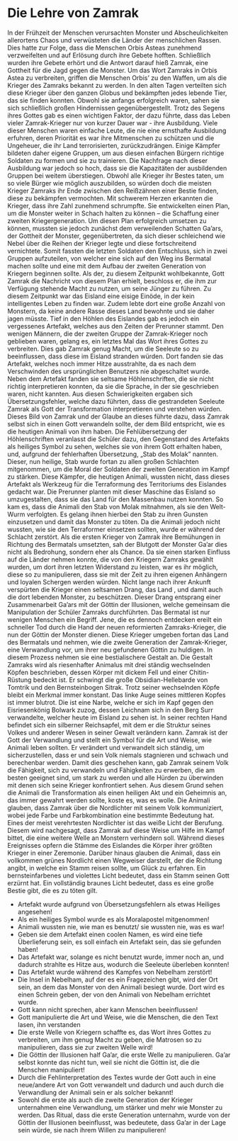# Die Lehre von Zamrak

In der Frühzeit der Menschen verursachten Monster und Abscheulichkeiten allerortens Chaos und verwüsteten die Länder der menschlichen Rassen.
Dies hatte zur Folge, dass die Menschen Orbis Asteas zunehmend verzweifelten und auf Erlösung durch ihre Gebete hofften.
Schließlich wurden ihre Gebete erhört und die Antwort darauf hieß Zamrak, eine Gottheit für die Jagd gegen die Monster.
Um das Wort Zamraks in Orbis Astea zu verbreiten, griffen die Menschen Orbis' zu den Waffen, um als die Krieger des Zamraks bekannt zu werden.
In den alten Tagen verteilten sich diese Krieger über den ganzen Globus und bekämpften jedes lebende Tier, das sie finden konnten.
Obwohl sie anfangs erfolgreich waren, sahen sie sich schließlich großen Hindernissen gegenübergestellt.
Trotz des Segens ihres Gottes gab es einen wichtigen Faktor, der dazu führte, dass das Leben vieler Zamrak-Krieger nur von kurzer Dauer war - ihre Ausbildung.
Viele dieser Menschen waren einfache Leute, die nie eine ernsthafte Ausbildung erfuhren, deren Priorität es war ihre Mitmenschen zu schützen und die Ungeheuer, die ihr Land terrorisierten, zurückzudrängen.
Einige Kämpfer bildeten daher eigene Gruppen, um aus diesen einfachen Bürgern richtige Soldaten zu formen und sie zu trainieren.
Die Nachfrage nach dieser Ausbildung war jedoch so hoch, dass sie die Kapazitäten der ausbildenden Gruppen bei weitem überstiegen.
Obwohl alle Krieger ihr Bestes taten, um so viele Bürger wie möglich auszubilden, so würden doch die meisten Krieger Zamraks ihr Ende zwischen den Reißzähnen einer Bestie finden, diese zu bekämpfen vermochten.
Mit schwerem Herzen erkannten die Krieger, dass ihre Zahl zunehmend schrumpfte.
Sie entwickelten einen Plan, um die Monster weiter in Schach halten zu können -- die Schaffung einer zweiten Kriegergeneration.
Um diesen Plan erfolgreich umsetzen zu können, mussten sie jedoch zunächst dem verweilenden Schatten Ga'ars, der Gottheit der Monster, gegenübertreten, da sich dieser schleichend wie Nebel über die Reihen der Krieger legte und diese fortschreitend vernichtete.
Somit fassten die letzten Soldaten den Entschluss, sich in zwei Gruppen aufzuteilen, von welcher eine sich auf den Weg ins Bermatal machen sollte und eine mit dem Aufbau der zweiten Generation von Kriegern beginnen sollte.
Als der, zu diesem Zeitpunkt wohlbekannte, Gott Zamrak die Nachricht von diesem Plan erhielt, beschloss er, die ihm zur Verfügung stehende Macht zu nutzen, um seine Jünger zu führen.
Zu diesem Zeitpunkt war das Eisland eine eisige Einöde, in der kein intelligentes Leben zu finden war.
Zudem lebte dort eine große Anzahl von Monstern, da keine andere Rasse dieses Land bewohnte und sie daher jagen müsste.
Tief in den Höhlen des Eislandes gab es jedoch ein vergessenes Artefakt, welches aus den Zeiten der Prerunner stammt.
Den wenigen Männern, die der zweiten Gruppe der Zamrak-Krieger noch geblieben waren, gelang es, ein letztes Mal das Wort ihres Gottes zu verbreiten.
Dies gab Zamrak genug Macht, um die Seeleute so zu beeinflussen, dass diese im Eisland stranden würden.
Dort fanden sie das Artefakt, welches noch immer Hitze ausstrahlte, da es nach dem Verschwinden des ursprünglichen Benutzers nie abgeschaltet wurde.
Neben dem Artefakt fanden sie seltsame Höhlenschriften, die sie nicht richtig interpretieren konnten, da sie die Sprache, in der sie geschrieben waren, nicht kannten.
Aus diesen Schwierigkeiten ergaben sich Übersetzungsfehler, welche dazu führten, dass die gestrandeten Seeleute Zamrak als Gott der Transformation interpretieren und verstehen würden.
Dieses Bild von Zamrak und der Glaube an dieses führte dazu, dass Zamrak selbst sich in einen Gott verwandeln sollte, der dem Bild entspricht, wie es die heutigen Animali von ihm haben.
Die Fehlübersetzung der Höhlenschriften veranlasst die Schüler dazu, den Gegenstand des Artefakts als heiliges Symbol zu sehen, welches sie von ihrem Gott erhalten haben, und, aufgrund der fehlerhaften Übersetzung, „Stab des Molak" nannten. Dieser, nun heilige, Stab wurde fortan zu allen großen Schlachten mitgenommen, um die Moral der Soldaten der zweiten Generation im Kampf zu stärken. Diese Kämpfer, die heutigen Animali, wussten nicht, dass dieses Artefakt als Werkzeug für die Terraformung des Territoriums des Eislandes gedacht war. Die Prerunner planten mit dieser Maschine das Eisland so umzugestalten, dass sie das Land für den Massenbau nutzen konnten. So kam es, dass die Animali den Stab von Molak mitnahmen, als sie den Welt-Wurm verfolgten. Es gelang ihnen hierbei den Stab zu ihren Gunsten einzusetzen und damit das Monster zu töten. Da die Animali jedoch nicht wussten, wie sie den Terraformer einsetzen sollten, wurde er während der Schlacht zerstört. Als die ersten Krieger von Zamrak ihre Bemühungen in Richtung des Bermatals umsetzten, sah der Blutgott der Monster Ga'ar dies nicht als Bedrohung, sondern eher als Chance. Da sie einen starken Einfluss auf die Länder nehmen konnte, die von den Kriegern Zamraks gewählt wurden, um dort ihren letzten Widerstand zu leisten, war es ihr möglich, diese so zu manipulieren, dass sie mit der Zeit zu ihren eigenen Anhängern und loyalen Schergen werden würden. Nicht lange nach ihrer Ankunft verspürten die Krieger einen seltsamen Drang, das Land , und damit auch die dort lebenden Monster, zu beschützen. Dieser Drang entsprang einer Zusammenarbeit Ga'ars mit der Göttin der Illusionen, welche gemeinsam die Manipulation der Schüler Zamraks durchführten. Das Bermatal ist nur wenigen Menschen ein Begriff. Jene, die es dennoch entdecken ereilt ein schneller Tod durch die Hand der neuen reformierten Zamraks-Krieger, die nun der Göttin der Monster dienen. Diese Krieger umgeben fortan das Land des Bermatals und nehmen, wie die zweite Generation der Zamrak-Krieger, eine Verwandlung vor, um ihrer neu gefundenen Göttin zu huldigen. In diesem Prozess nehmen sie eine bestialischere Gestalt an. Die Gestalt Zamraks wird als riesenhafter Animalus mit drei ständig wechselnden Köpfen beschrieben, dessen Körper mit dickem Fell und einer Chitin-Rüstung bedeckt ist. Er schwingt die große Obsidian-Hellebarde von Tomtrik und den Bernsteinbogen Sitrak. Trotz seiner wechselnden Köpfe bleibt ein Merkmal immer konstant. Das linke Auge seines mittleren Kopfes ist immer blutrot. Die ist eine Narbe, welche er sich im Kapf gegen den Eisriesenkönig Bolwark zuzog, dessen Leichnam sich in den Berg Surr verwandelte, welcher heute im Eisland zu sehen ist. In seiner rechten Hand befindet sich ein silberner Reichsapfel, mit dem er die Struktur seines Volkes und anderer Wesen in seiner Gewalt verändern kann. Zamrak ist der Gott der Verwandlung und stellt ein Symbol für die Art und Weise, wie Animali leben sollten. Er verändert und verwandelt sich ständig, um sicherzustellen, dass er und sein Volk niemals stagnieren und schwach und berechenbar werden. Damit dies geschehen kann, gab Zamrak seinem Volk die Fähigkeit, sich zu verwandeln und Fähigkeiten zu erwerben, die am besten geeignet sind, um stark zu werden und alle Hürden zu überwinden mit denen sich seine Krieger konfrontiert sehen. Aus diesem Grund sehen die Animali die Transformation als einen heiligen Akt und ein Geheimnis an, das immer gewahrt werden sollte, koste es, was es wolle. Die Animali glauben, dass Zamrak über die Nordlichter mit seinem Volk kommuniziert, wobei jede Farbe und Farbkombination eine bestimmte Bedeutung hat. Eines der meist verehrtesten Nordlichter ist das weiße Licht der Berufung. Diesem wird nachgesagt, dass Zamrak auf diese Weise um Hilfe im Kampf bittet, die eine weitere Welle an Monstern verhindern soll. Während dieses Ereignisses opfern die Stämme des Eislandes die Körper ihrer größten Krieger in einer Zeremonie. Darüber hinaus glauben die Animali, dass ein vollkommen grünes Nordlicht einen Wegweiser darstellt, der die Richtung angibt, in welche ein Stamm reisen sollte, um Glück zu erfahren. Ein bernsteinfarbenes und violettes Licht bedeutet, dass ein Stamm seinen Gott erzürnt hat. Ein vollständig braunes Licht bedeutet, dass es eine große Bestie gibt, die es zu töten gilt.

-   Artefakt wurde aufgrund von Übersetzungsfehlern als etwas Heiliges angesehen!
-   Als ein heiliges Symbol wurde es als Moralapostel mitgenommen!
-   Animali wussten nie, wie man es benutzt/ sie wussten nie, was es war!
-   Geben sie dem Artefakt einen coolen Namen, es wird eine tiefe Überlieferung sein, es soll einfach ein Artefakt sein, das sie gefunden haben!
-   Das Artefakt war, solange es nicht benutzt wurde, immer noch an, und dadurch strahlte es Hitze aus, wodurch die Seeleute überleben konnten!
-   Das Artefakt wurde während des Kampfes von Nebelham zerstört!
-   Die Insel in Nebelham, auf der es ein Fragezeichen gibt, wird der Ort sein, an dem das Monster von den Animali besiegt wurde. Dort wird es einen Schrein geben, der von den Animali von Nebelham errichtet wurde.
-   Gott kann nicht sprechen, aber kann Menschen beeinflussen!
-   Gott manipulierte die Art und Weise, wie die Menschen, die den Text lasen, ihn verstanden
-   Die erste Welle von Kriegern schaffte es, das Wort ihres Gottes zu verbreiten, um ihm genug Macht zu geben, die Matrosen so zu manipulieren, dass sie zur zweiten Welle wird!
-   Die Göttin der Illusionen half Ga'ar, die erste Welle zu manipulieren. Ga'ar selbst konnte das nicht tun, weil sie nicht die Göttin ist, die die Menschen manipuliert!
-   Durch die Fehlinterpretation des Textes wurde der Gott auch in eine neue/andere Art von Gott verwandelt und dadurch und auch durch die Verwandlung der Animali sein er als solcher bekannt!
-   Sowohl die erste als auch die zweite Generation der Krieger unternahmen eine Verwandlung, um stärker und mehr wie Monster zu werden. Das Ritual, dass die erste Generation unternahm, wurde von der Göttin der Illusionen beeinflusst, was bedeutete, dass Ga'ar in der Lage sein würde, sie nach ihrem Willen zu manipulieren!
